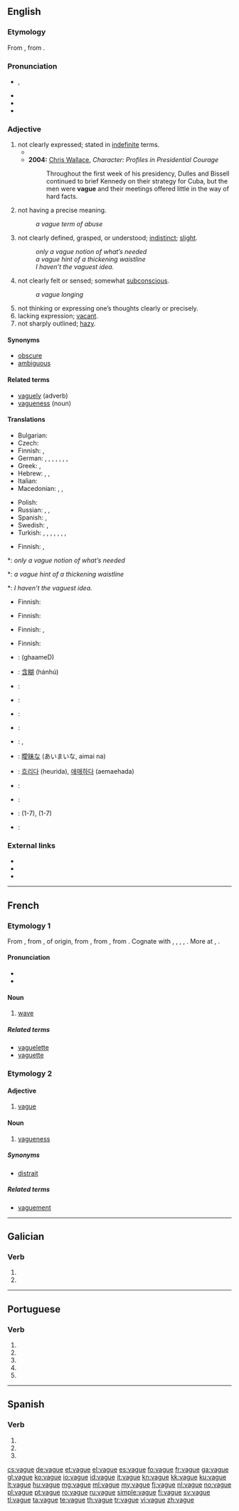 {{also|vagué}}
==English==

===Etymology===
From {{etyl|frm}} {{term|lang=frm|vague}}, from {{etyl|la}} {{term|lang=la|vagus||wandering, rambling, strolling, fig. uncertain, vague}}.

===Pronunciation===
* {{IPA|/veɪɡ/}}, {{SAMPA|/veIg/}}
* {{audio|en-uk-vague.ogg|Audio (UK)}}
* {{audio|en-us-vague.ogg|Audio (US)}}
* {{rhymes|eɪɡ}}

===Adjective===
{{en-adj|vagu|er}}

# not clearly expressed; stated in [[indefinite]] terms.
#* {{quote-book|year=1921|author=Bertrand Russell|title=[[S:The Analysis of Mind/Lecture IX|The Analysis of Mind]]|passage=It follows from what has been said that a '''vague''' thought has more likelihood of being true than a precise one. To try and hit an object with a '''vague''' thought is like trying to hit the bull's eye with a lump of putty: when the putty reaches the target, it flattens out all over it, and probably covers the bull's eye along with the rest. To try and hit an object with a precise thought is like trying to hit the bull's eye with a bullet. The advantage of the precise thought is that it distinguishes between the bull's eye and the rest of the target.}}
#* '''2004:''' [[w: Chris Wallace (journalist)|Chris Wallace]], ''Character:  Profiles in Presidential Courage''
#*: Throughout the first week of his presidency, Dulles and Bissell continued to brief Kennedy on their strategy for Cuba, but the men were '''vague''' and their meetings offered little in the way of hard facts.
# not having a precise meaning.
#: ''a vague term of abuse''
# not clearly defined, grasped, or understood; [[indistinct]]; [[slight]].
#: ''only a vague notion of what’s needed''
#: ''a vague hint of a thickening waistline''
#: ''I haven’t the vaguest idea.''
# not clearly felt or sensed; somewhat [[subconscious]].
#: ''a vague longing''
# not thinking or expressing one’s thoughts clearly or precisely.
# lacking expression; [[vacant]].
# not sharply outlined; [[hazy]].

====Synonyms====
* [[obscure]]
* [[ambiguous]]

====Related terms====
* [[vaguely]] (adverb)
* [[vagueness]] (noun)

====Translations====
{{trans-top|not clearly expressed}}
* Bulgarian: {{t|bg|неясен|sc=Cyrl}}
* Czech: {{t-|cs|vágní}}
* Finnish: {{t|fi|epämääräinen}}, {{t|fi|ympäripyöreä}}
* German: {{t|de|nebelhaft}}, {{t|de|schwach}}, {{t|de|unklar}}, {{t|de|undeutlich}}, {{t|de|ungenau}}, {{t|de|ungewiss}}, {{t|de|vage}}, {{t|de|verschwommen}}
* Greek: {{t|el|ασαφής|m|tr=asafís}},  {{t+|el|αόριστος|m|tr=aóristos}}
* Hebrew: {{t-|he|עמום|‘amum}}, {{t-|he|מעורפל|me‘urpal}}, {{t|he|לא ברור|tr=lo barur}}
* Italian: {{t+|it|vago}}
* Macedonian: {{t|mk|нејасен|m|tr=néjasen}}, {{t|mk|неодреден|m|tr=neódreden}},  {{t-|mk|магловит|m|tr=máglovit}}
{{trans-mid}}
* Polish: {{t|pl|niejasny|m}}
* Russian: {{t|ru|неясный|tr=nejásnyj}}, {{t|ru|нечёткий|tr=nečótkij}}, {{t+|ru|неопределённый|tr=neopredeljónnyj}}
* Spanish: {{t|es|vago}}, {{t|es|impreciso}}
* Swedish: {{t|sv|vag}}, {{t|sv|oklar}}
* Turkish: {{t|tr|anlaşılmaz}}, {{t|tr|belirsiz}}, {{t|tr|bulanık}}, {{t|tr|karanlık}}, {{t|tr|muğlak}}, {{qualifier|Ottoman}} {{t|tr|müphem}}, {{t|tr|şüpheli}}, {{t|tr|üstü kapalı}}
{{trans-bottom}}

{{trans-top|not having a precise meaning}}
* Finnish: {{t|fi|epämääräinen}}, {{t|fi|epätarkka}}
{{trans-mid}}
{{trans-bottom}}

{{trans-top|not clearly defined, grasped, or understood}}
*: ''only a vague notion of what’s needed''
*: ''a vague hint of a thickening waistline''
*: ''I haven’t the vaguest idea.''
{{trans-mid}}
* Finnish: {{t|fi|epämääräinen}}
{{trans-bottom}}

{{trans-top|not clearly felt or sensed}}
* Finnish: {{t|fi|epämääräinen}}
{{trans-mid}}
{{trans-bottom}}

{{trans-top|not thinking or expressing one’s thoughts clearly or precisely}}
* Finnish: {{t|fi|epäselvä}}, {{t|fi|hämärä}}
{{trans-mid}}
{{trans-bottom}}

{{trans-top|lacking expression}}
{{trans-mid}}
{{trans-bottom}}

{{trans-top|not sharply outlined}}
* Finnish: {{t|fi|epätarkka}}
{{trans-mid}}
{{trans-bottom}}

{{checktrans-top}}
* {{ttbc|Arabic}}: {{Arab|[[غامض]]}} (ghaameD)
* {{ttbc|Chinese}}: [[含糊]] (hánhú)
* {{ttbc|sh}}: {{t-|hr|nejasan}}
* {{ttbc|Dutch}}: {{t+|nl|vaag}}
* {{ttbc|French}}: {{t+|fr|vague}}
* {{ttbc|German}}: {{t+|de|unbestimmt}}
* {{ttbc|Hungarian}}: {{t+|hu|bizonytalan}}, {{t+|hu|homályos}}
{{trans-mid}}
* {{ttbc|Japanese}}: [[曖昧]]な (あいまいな, aimai na)
* {{ttbc|Korean}}: [[흐리다]] (heurida), [[애매하다]] (aemaehada)
* {{ttbc|Portuguese}}: {{t+|pt|vago|m}}
* {{ttbc|Spanish}}: {{t+|es|vago}}
* {{ttbc|Swedish}}: {{t+|sv|vag}} (1-7), {{t|sv|obestämd}} (1-7)
* {{ttbc|Turkish}}: {{t+|tr|muğlak}}
{{trans-bottom}}

===External links===
* {{R:Webster 1913}}
* {{R:Century 1911}}
* {{R:OneLook}}

----

==French==

===Etymology 1===
From {{etyl|frm|fr}}, from {{etyl|fro|fr}} {{term|vague||movement on the surface of a liquid, ripple|lang=fro}}, of {{etyl|gem|fr}} origin, from {{etyl|non|-}} {{term|vágr||sea|lang=non}}, from {{proto|Germanic|wēgaz|wave, storm|lang=fr}}, from {{proto|Indo-European|weǵhe-|to drag, carry|lang=fr}}. Cognate with {{etyl|sv|-}} {{term|våg||wave|lang=sv}}, {{etyl|dum|-}} {{term|waeghe|lang=dum}}, {{term|wage||wave|lang=dum}}, {{etyl|goh|-}} {{term|wage|wāge|wave|lang=goh}}, {{etyl|ang|-}} {{term|wæg|wǣg|wave, billow, motion, flood|lang=ang}}. More at {{l|en|waw}}, {{l|en|wave}}.

====Pronunciation====
* {{IPA|/vaɡ/|lang=fr}}
* {{audio|Fr-vague-fr-Paris.ogg|Audio (FR)}}

====Noun====
{{fr-noun|f}}

# [[wave]]

=====Related terms=====
* [[vaguelette]]
* [[vaguette]]

===Etymology 2===

====Adjective====
{{fr-adj-mf}}

# [[#English|vague]]

====Noun====
{{fr-noun|m}}

# [[vagueness]]

=====Synonyms=====
* [[distrait]]

=====Related terms=====
* [[vaguement]]

----

==Galician==

===Verb===
{{gl-verb-form}}

# {{conjugation of|vagar|lang=gl||1|s|pres|sub}}
# {{conjugation of|vagar|lang=gl||3|s|pres|sub}}

----

==Portuguese==

===Verb===
{{pt-verb form}}

# {{pt-verb form of|vagar|ar|subjunctive|present|singular|first}}
# {{pt-verb form of|vagar|ar|subjunctive|present|singular|third}}
# {{pt-verb form of|vagar|ar|imperative|affirmative|singular|first|}}
# {{pt-verb form of|vagar|ar|imperative|affirmative|singular|third|}}
# {{pt-verb form of|vagar|ar|imperative|negative|singular|third|}}

----

==Spanish==

===Verb===
{{es-verb-form|vagar}}

# {{es-verb form of|ending=ar|mood=subjunctive|tense=present|pers=1|number=singular|[[vagar]]}}
# {{es-verb form of|ending=ar|mood=subjunctive|tense=present|pers=2|formal=yes|number=singular|[[vagar]]}}
# {{es-verb form of|ending=ar|mood=subjunctive|tense=present|pers=3|number=singular|[[vagar]]}}

[[cs:vague]]
[[de:vague]]
[[et:vague]]
[[el:vague]]
[[es:vague]]
[[fo:vague]]
[[fr:vague]]
[[ga:vague]]
[[gl:vague]]
[[ko:vague]]
[[io:vague]]
[[id:vague]]
[[it:vague]]
[[kn:vague]]
[[kk:vague]]
[[ku:vague]]
[[lt:vague]]
[[hu:vague]]
[[mg:vague]]
[[ml:vague]]
[[my:vague]]
[[fj:vague]]
[[nl:vague]]
[[no:vague]]
[[pl:vague]]
[[pt:vague]]
[[ro:vague]]
[[ru:vague]]
[[simple:vague]]
[[fi:vague]]
[[sv:vague]]
[[tl:vague]]
[[ta:vague]]
[[te:vague]]
[[th:vague]]
[[tr:vague]]
[[vi:vague]]
[[zh:vague]]